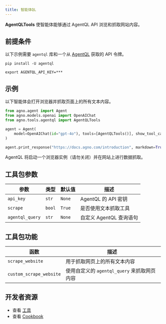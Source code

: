 ```yaml
---
title: 智能体QL
---
```

**AgentQLTools** 使智能体能够通过 AgentQL API 浏览和抓取网站内容。

## 前提条件

以下示例需要 `agentql` 库和一个从 [AgentQL](https://agentql.com/) 获取的 API 令牌。

```shell
pip install -U agentql
```

```shell
export AGENTQL_API_KEY=***
```

## 示例

以下智能体会打开浏览器并抓取页面上的所有文本内容。

```python cookbook/tools/agentql_tools.py
from agno.agent import Agent
from agno.models.openai import OpenAIChat
from agno.tools.agentql import AgentQLTools

agent = Agent(
    model=OpenAIChat(id="gpt-4o"), tools=[AgentQLTools()], show_tool_calls=True
)

agent.print_response("https://docs.agno.com/introduction", markdown=True)
```

<Note>
  AgentQL 将启动一个浏览器实例（请勿关闭）并在网站上进行数据抓取。
</Note>

## 工具包参数

| 参数           | 类型   | 默认值  | 描述                         |
| -------------- | ------ | ------- | ---------------------------- |
| `api_key`       | `str`  | `None`  | AgentQL 的 API 密钥          |
| `scrape`        | `bool` | `True`  | 是否使用文本抓取工具         |
| `agentql_query` | `str`  | `None`  | 自定义 AgentQL 查询语句      |

## 工具包功能

| 函数                | 描述                                          |
| ------------------- | -------------------------------------------- |
| `scrape_website`        | 用于抓取网页上的所有文本内容                  |
| `custom_scrape_website` | 使用自定义的 `agentql_query` 来抓取网页内容  |

## 开发者资源

- 查看 [工具](https://github.com/agno-agi/agno/blob/main/libs/agno/agno/tools/agentql.py)
- 查看 [Cookbook](https://github.com/agno-agi/agno/blob/main/cookbook/tools/agentql_tools.py)